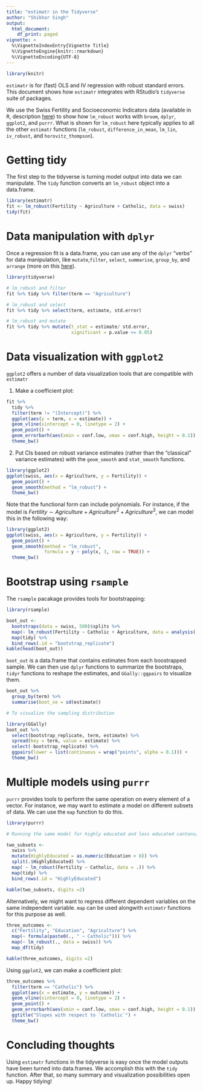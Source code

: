 ```yaml
---
title: "estimatr in the Tidyverse"
author: "Shikhar Singh"
output:
  html_document:
    df_print: paged
vignette: >
  %\VignetteIndexEntry{Vignette Title}
  %\VignetteEngine{knitr::rmarkdown}
  %\VignetteEncoding{UTF-8}
---
```



```r
library(knitr)
```

`estimatr` is for (fast) OLS and IV regression with robust standard errors. This document shows how `estimatr` integrates with RStudio's `tidyverse` suite of packages.

We use the Swiss Fertility and Socioeconomic Indicators data (available in <tt>R</tt>, description [here](https://stat.ethz.ch/R-manual/R-devel/library/datasets/html/swiss.html)) to show how `lm_robust` works with `broom`, `dplyr`, `ggplot2`, and `purrr`. What is shown for `lm_robust` here typically applies to all the other `estimatr` functions (`lm_robust`, `difference_in_mean`, `lm_lin`, `iv_robust`, and `horovitz_thompson`).

# Getting tidy

The first step to the tidyverse is turning model output into data we can manipulate. The `tidy` function converts an `lm_robust` object into a data.frame.

```r
library(estimatr)
fit <- lm_robust(Fertility ~ Agriculture + Catholic, data = swiss)
tidy(fit)
```

# Data manipulation with `dplyr` 

Once a regression fit is a data.frame, you can use any of the `dplyr` "verbs" for data manipulation, like `mutate`,`filter`, `select`, `summarise`, `group_by`, and `arrange` (more on this [here](https://dplyr.tidyverse.org)). 

```r
library(tidyverse)

# lm_robust and filter
fit %>% tidy %>% filter(term == "Agriculture")

# lm_robust and select
fit %>% tidy %>% select(term, estimate, std.error)

# lm_robust and mutate
fit %>% tidy %>% mutate(t_stat = estimate/ std.error,
                        significant = p.value <= 0.05)
```

# Data visualization with `ggplot2` 

`ggplot2` offers a number of data visualization tools that are compatible with `estimatr`

1. Make a coefficient plot:

```r
fit %>% 
  tidy %>% 
  filter(term != "(Intercept)") %>%
  ggplot(aes(y = term, x = estimate)) + 
  geom_vline(xintercept = 0, linetype = 2) + 
  geom_point() + 
  geom_errorbarh(aes(xmin = conf.low, xmax = conf.high, height = 0.1)) + 
  theme_bw()
```

2. Put CIs based on robust variance estimates (rather than the "classical" variance estimates) with the `geom_smooth` and `stat_smooth` functions. 

```r
library(ggplot2)
ggplot(swiss, aes(x = Agriculture, y = Fertility)) +
  geom_point() +
  geom_smooth(method = "lm_robust") +
  theme_bw()
```

Note that the functional form can include polynomials. For instance, if the model is $Fertility \sim Agriculture + Agriculture^2 + Agriculture^3$, we can model this in the following way:  

```r
library(ggplot2)
ggplot(swiss, aes(x = Agriculture, y = Fertility)) +
  geom_point() +
  geom_smooth(method = "lm_robust",
              formula = y ~ poly(x, 3, raw = TRUE)) +
  theme_bw()
```

# Bootstrap using `rsample`

The `rsample` pacakage provides tools for bootstrapping:

```r
library(rsample)

boot_out <-
  bootstraps(data = swiss, 500)$splits %>%
  map(~ lm_robust(Fertility ~ Catholic + Agriculture, data = analysis(.))) %>% 
  map(tidy) %>%
  bind_rows(.id = "bootstrap_replicate")
kable(head(boot_out))
```

`boot_out` is a data.frame that contains estimates from each boostrapped sample. We can then use `dplyr` functions to summarize the bootstraps, `tidyr` functions to reshape the estimates, and `GGally::ggpairs` to visualize them.

```r
boot_out %>%
  group_by(term) %>%
  summarise(boot_se = sd(estimate))

# To visualize the sampling distribution

library(GGally)
boot_out %>% 
  select(bootstrap_replicate, term, estimate) %>%
  spread(key = term, value = estimate) %>%
  select(-bootstrap_replicate) %>%
  ggpairs(lower = list(continuous = wrap("points", alpha = 0.1))) +
  theme_bw()
```

# Multiple models using `purrr`

`purrr` provides tools to perform the same operation on every element of a vector. For instance, we may want to estimate a model on different subsets of data. We can use the `map` function to do this.

```r
library(purrr)

# Running the same model for highly educated and less educated cantons/districts

two_subsets <- 
  swiss %>%
  mutate(HighlyEducated = as.numeric(Education > 8)) %>%
  split(.$HighlyEducated) %>%
  map( ~ lm_robust(Fertility ~ Catholic, data = .)) %>%
  map(tidy) %>%
  bind_rows(.id = "HighlyEducated")

kable(two_subsets, digits =2)
```

Alternatively, we might want to regress different dependent variables on the same independent variable. `map` can be used alongwith `estimatr` functions for this purpose as well. 

```r
three_outcomes <-
  c("Fertility", "Education", "Agriculture") %>%
  map(~ formula(paste0(., " ~ Catholic"))) %>%
  map(~ lm_robust(., data = swiss)) %>%
  map_df(tidy)

kable(three_outcomes, digits =2)
```

Using `ggplot2`, we can make a coefficient plot:

```r

three_outcomes %>%
  filter(term == "Catholic") %>%
  ggplot(aes(x = estimate, y = outcome)) +
  geom_vline(xintercept = 0, linetype = 2) +
  geom_point() + 
  geom_errorbarh(aes(xmin = conf.low, xmax = conf.high, height = 0.1)) + 
  ggtitle("Slopes with respect to `Catholic`") + 
  theme_bw()
```

# Concluding thoughts

Using `estimatr` functions in the tidyverse is easy once the model outputs have been turned into data.frames. We accomplish this with the `tidy` function.  After that, so many summary and visualization possibilities open up. Happy tidying!


